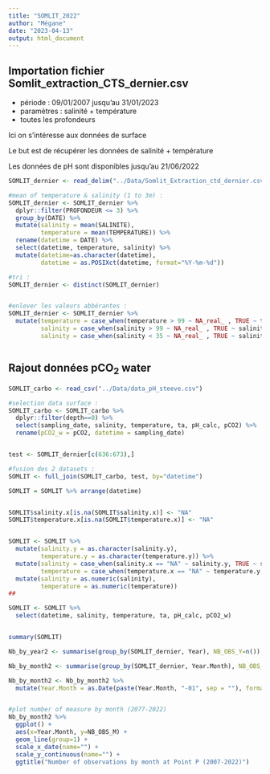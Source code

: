 ```yaml
---
title: "SOMLIT_2022"
author: "Mégane"
date: "2023-04-13"
output: html_document
---
```



## Importation fichier Somlit_extraction_CTS_dernier.csv  
  
- période : 09/01/2007 jusqu'au 31/01/2023  
- paramètres : salinité + température  
- toutes les profondeurs  
  
Ici on s'intéresse aux données de surface  
  
Le but est de récupérer les données de salinité + température  
  
Les données de pH sont disponibles jusqu'au 21/06/2022

```r

SOMLIT_dernier <- read_delim("../Data/Somlit_Extraction_ctd_dernier.csv", delim = ";", escape_double = FALSE, trim_ws = TRUE)

#mean of temperature & salinity (1 to 3m) :
SOMLIT_dernier <- SOMLIT_dernier %>% 
  dplyr::filter(PROFONDEUR <= 3) %>% 
  group_by(DATE) %>% 
  mutate(salinity = mean(SALINITE),
         temperature = mean(TEMPERATURE)) %>% 
  rename(datetime = DATE) %>% 
  select(datetime, temperature, salinity) %>% 
  mutate(datetime=as.character(datetime),
         datetime = as.POSIXct(datetime, format="%Y-%m-%d"))

#tri :
SOMLIT_dernier <- distinct(SOMLIT_dernier)


#enlever les valeurs abbérantes :
SOMLIT_dernier <- SOMLIT_dernier %>% 
  mutate(temperature = case_when(temperature > 99 ~ NA_real_ , TRUE ~ temperature),
         salinity = case_when(salinity > 99 ~ NA_real_ , TRUE ~ salinity),
         salinity = case_when(salinity < 35 ~ NA_real_ , TRUE ~ salinity))



```


## Rajout données pCO~2~ water

```r

SOMLIT_carbo <- read_csv("../Data/data_pH_steeve.csv")

#selection data surface :
SOMLIT_carbo <- SOMLIT_carbo %>% 
  dplyr::filter(depth==0) %>% 
  select(sampling_date, salinity, temperature, ta, pH_calc, pCO2) %>% 
  rename(pCO2_w = pCO2, datetime = sampling_date)


test <- SOMLIT_dernier[c(636:673),]

#fusion des 2 datasets :
SOMLIT <- full_join(SOMLIT_carbo, test, by="datetime")

SOMLIT = SOMLIT %>% arrange(datetime)


SOMLIT$salinity.x[is.na(SOMLIT$salinity.x)] <- "NA"
SOMLIT$temperature.x[is.na(SOMLIT$temperature.x)] <- "NA"


SOMLIT <- SOMLIT %>% 
  mutate(salinity.y = as.character(salinity.y),
         temperature.y = as.character(temperature.y)) %>% 
  mutate(salinity = case_when(salinity.x == "NA" ~ salinity.y, TRUE ~ salinity.x),
         temperature = case_when(temperature.x == "NA" ~ temperature.y, TRUE ~ temperature.x)) %>% 
  mutate(salinity = as.numeric(salinity),
         temperature = as.numeric(temperature))
##

SOMLIT <- SOMLIT %>% 
  select(datetime, salinity, temperature, ta, pH_calc, pCO2_w)


summary(SOMLIT)

```


```r

Nb_by_year2 <- summarise(group_by(SOMLIT_dernier, Year), NB_OBS_Y=n()) 

Nb_by_month2 <- summarise(group_by(SOMLIT_dernier, Year.Month), NB_OBS_M=n()) 

Nb_by_month2 <- Nb_by_month2 %>% 
  mutate(Year.Month = as.Date(paste(Year.Month, "-01", sep = ""), format = "%Y-%m-%d"))


#plot number of measure by month (2077-2022)
Nb_by_month2 %>% 
  ggplot() +
  aes(x=Year.Month, y=NB_OBS_M) +
  geom_line(group=1) + 
  scale_x_date(name="") + 
  scale_y_continuous(name="") +
  ggtitle("Number of observations by month at Point P (2007-2022)")
  


```



